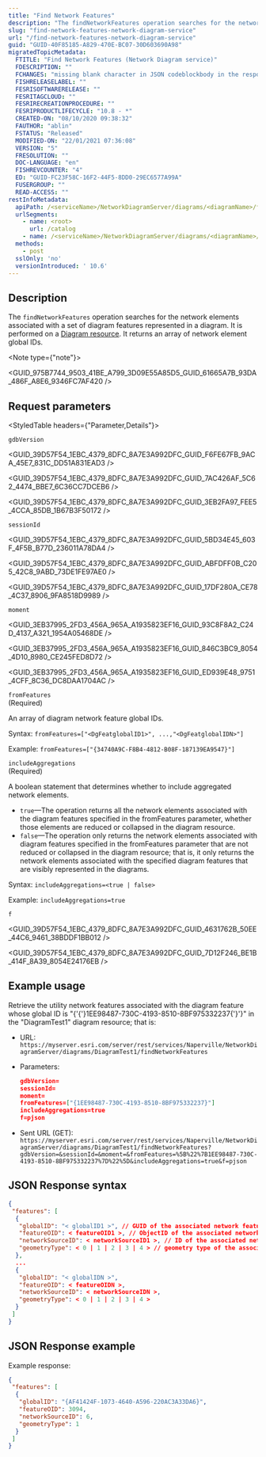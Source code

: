 ```yaml
---
title: "Find Network Features"
description: "The findNetworkFeatures operation searches for the network elements associated with a set of diagram features represented in a diagram."
slug: "find-network-features-network-diagram-service"
url: "/find-network-features-network-diagram-service"
guid: "GUID-40F85185-A829-470E-BC07-30D603690A98"
migratedTopicMetadata:
  FTITLE: "Find Network Features (Network Diagram service)"
  FDESCRIPTION: ""
  FCHANGES: "missing blank character in JSON codeblockbody in the response syntax section"
  FISHRELEASELABEL: ""
  FESRISOFTWARERELEASE: ""
  FESRITAGCLOUD: ""
  FESRIRECREATIONPROCEDURE: ""
  FESRIPRODUCTLIFECYCLE: "10.8 - *"
  CREATED-ON: "08/10/2020 09:38:32"
  FAUTHOR: "ablin"
  FSTATUS: "Released"
  MODIFIED-ON: "22/01/2021 07:36:08"
  VERSION: "5"
  FRESOLUTION: ""
  DOC-LANGUAGE: "en"
  FISHREVCOUNTER: "4"
  ED: "GUID-FC23F58C-16F2-44F5-8DD0-29EC6577A99A"
  FUSERGROUP: ""
  READ-ACCESS: ""
restInfoMetadata:
  apiPath: /<serviceName>/NetworkDiagramServer/diagrams/<diagramName>/findNetworkFeatures
  urlSegments:
    - name: <root>
      url: /catalog
    - name: /<serviceName>/NetworkDiagramServer/diagrams/<diagramName>/findNetworkFeatures
  methods: 
    - post
  sslOnly: 'no'
  versionIntroduced: ' 10.6'
---
```



## Description

The `findNetworkFeatures` operation searches for the network elements associated with a set of diagram features represented in a diagram. It is performed on a [Diagram resource](/diagram-network-diagram-service). It returns an array of network element global IDs.

<Note type={"note"}>

<GUID_975B7744_9503_41BE_A799_3D09E55A85D5_GUID_61665A7B_93DA_486F_A8E6_9346FC7AF420 />

</Note>

##  Request parameters 

<StyledTable headers={"Parameter,Details"}>

<StyledTableRow>

<StyledTableCell cellStyle="markdown">

`gdbVersion` 

</StyledTableCell>

<StyledTableCell cellStyle="markdown">

<GUID_39D57F54_1EBC_4379_8DFC_8A7E3A992DFC_GUID_F6FE67FB_9ACA_45E7_831C_DD51A831EAD3 />

<GUID_39D57F54_1EBC_4379_8DFC_8A7E3A992DFC_GUID_7AC426AF_5C62_4474_BBE7_6C36CC7DCEB6 />

<GUID_39D57F54_1EBC_4379_8DFC_8A7E3A992DFC_GUID_3EB2FA97_FEE5_4CCA_85DB_1B67B3F50172 />

</StyledTableCell>

</StyledTableRow>

<StyledTableRow>

<StyledTableCell cellStyle="markdown">

`sessionId` 

</StyledTableCell>

<StyledTableCell cellStyle="markdown">

<GUID_39D57F54_1EBC_4379_8DFC_8A7E3A992DFC_GUID_5BD34E45_603F_4F5B_B77D_236011A78DA4 />

<GUID_39D57F54_1EBC_4379_8DFC_8A7E3A992DFC_GUID_ABFDFF0B_C205_42C8_9ABD_73DE1FE97AE0 />

<GUID_39D57F54_1EBC_4379_8DFC_8A7E3A992DFC_GUID_17DF280A_CE78_4C37_8906_9FA8518D9989 />

</StyledTableCell>

</StyledTableRow>

<StyledTableRow>

<StyledTableCell cellStyle="markdown">

`moment` 

</StyledTableCell>

<StyledTableCell cellStyle="markdown">

<GUID_3EB37995_2FD3_456A_965A_A1935823EF16_GUID_93C8F8A2_C24D_4137_A321_1954A05468DE />

<GUID_3EB37995_2FD3_456A_965A_A1935823EF16_GUID_846C3BC9_8054_4D10_8980_CE245FED8D72 />

<GUID_3EB37995_2FD3_456A_965A_A1935823EF16_GUID_ED939E48_9751_4CFF_8C36_DC8DAA1704AC />

</StyledTableCell>

</StyledTableRow>

<StyledTableRow>

<StyledTableCell cellStyle="markdown">

`fromFeatures` 
<br /> 
(Required)

</StyledTableCell>

<StyledTableCell cellStyle="markdown">

An array of diagram network feature global IDs.

Syntax: `fromFeatures=["<DgFeatglobalID1>", ...,"<DgFeatglobalIDN>"]` 

Example: `fromFeatures=["{34740A9C-F8B4-4812-B08F-187139EA9547}"]` 

</StyledTableCell>

</StyledTableRow>

<StyledTableRow>

<StyledTableCell cellStyle="markdown">

`includeAggregations` 
<br /> 
(Required)

</StyledTableCell>

<StyledTableCell cellStyle="markdown">

A boolean statement that determines whether to include aggregated network elements.

-   `true`—The operation returns all the network elements associated with the diagram features specified in the fromFeatures parameter, whether those elements are reduced or collapsed in the diagram resource.
-   `false`—The operation only returns the network elements associated with diagram features specified in the fromFeatures parameter that are not reduced or collapsed in the diagram resource; that is, it only returns the network elements associated with the specified diagram features that are visibly represented in the diagrams.

Syntax: `includeAggregations=<true | false>` 

Example: `includeAggregations=true` 

</StyledTableCell>

</StyledTableRow>

<StyledTableRow>

<StyledTableCell cellStyle="markdown">

`f` 

</StyledTableCell>

<StyledTableCell cellStyle="markdown">

<GUID_39D57F54_1EBC_4379_8DFC_8A7E3A992DFC_GUID_4631762B_50EE_44C6_9461_38BDDF1BB012 />

<GUID_39D57F54_1EBC_4379_8DFC_8A7E3A992DFC_GUID_7D12F246_BE1B_414F_8A39_8054E24176EB />

</StyledTableCell>

</StyledTableRow>

</StyledTable>

## Example usage

Retrieve the utility network features associated with the diagram feature whose global ID is "{'{'}1EE98487-730C-4193-8510-8BF975332237{'}'}" in the "DiagramTest1" diagram resource; that is:

-   URL: `https://myserver.esri.com/server/rest/services/Naperville/NetworkDiagramServer/diagrams/DiagramTest1/findNetworkFeatures` 
-   Parameters: 

    ```json
    gdbVersion=
    sessionId=
    moment=
    fromFeatures=["{1EE98487-730C-4193-8510-8BF975332237}"]
    includeAggregations=true
    f=pjson
    ```

     
-   Sent URL (GET): `https://myserver.esri.com/server/rest/services/Naperville/NetworkDiagramServer/diagrams/DiagramTest1/findNetworkFeatures?gdbVersion=&sessionId=&moment=&fromFeatures=%5B%22%7B1EE98487-730C-4193-8510-8BF975332237%7D%22%5D&includeAggregations=true&f=pjson` 

## JSON Response syntax

```json
{
 "features": [
  {
   "globalID": "< globalID1 >", // GUID of the associated network feature
   "featureOID": < featureOID1 >, // ObjectID of the associated network feature (int)
   "networkSourceID": < networkSourceID1 >, // ID of the associated network feature source class (int)
   "geometryType": < 0 | 1 | 2 | 3 | 4 > // geometry type of the associated network feature 0: edge, 1: point, 2:?, 3:?, 4:polygon
  },
  ...
  {
   "globalID": "< globalIDN >",
   "featureOID": < featureOIDN >, 
   "networkSourceID": < networkSourceIDN >,
   "geometryType": < 0 | 1 | 2 | 3 | 4 >
  }
 ]
}
```

 

## JSON Response example

Example response:

```json
{
 "features": [
  {
   "globalID": "{AF41424F-1073-4640-A596-220AC3A33DA6}",
   "featureOID": 3094,
   "networkSourceID": 6,
   "geometryType": 1
  }
 ]
}

```

 
